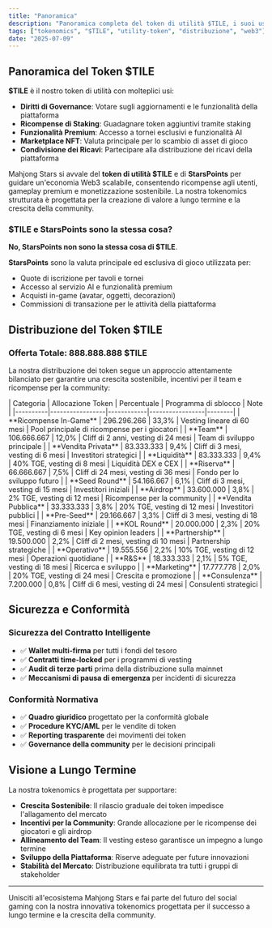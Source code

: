 ```yaml
---
title: "Panoramica"
description: "Panoramica completa del token di utilità $TILE, i suoi usi, la sua distribuzione e la visione a lungo termine per la piattaforma Mahjong Stars."
tags: ["tokenomics", "$TILE", "utility-token", "distribuzione", "web3"]
date: "2025-07-09"
---
```



## Panoramica del Token $TILE

**$TILE** è il nostro token di utilità con molteplici usi:
- **Diritti di Governance**: Votare sugli aggiornamenti e le funzionalità della piattaforma
- **Ricompense di Staking**: Guadagnare token aggiuntivi tramite staking
- **Funzionalità Premium**: Accesso a tornei esclusivi e funzionalità AI
- **Marketplace NFT**: Valuta principale per lo scambio di asset di gioco
- **Condivisione dei Ricavi**: Partecipare alla distribuzione dei ricavi della piattaforma

Mahjong Stars si avvale del **token di utilità $TILE** e di **StarsPoints** per guidare un'economia Web3 scalabile, consentendo ricompense agli utenti, gameplay premium e monetizzazione sostenibile. La nostra tokenomics strutturata è progettata per la creazione di valore a lungo termine e la crescita della community.

### $TILE e StarsPoints sono la stessa cosa?

**No, StarsPoints non sono la stessa cosa di $TILE**.

<Callout type="info">

**StarsPoints** sono la valuta principale ed esclusiva di gioco utilizzata per:
- Quote di iscrizione per tavoli e tornei
- Accesso al servizio AI e funzionalità premium
- Acquisti in-game (avatar, oggetti, decorazioni)
- Commissioni di transazione per le attività della piattaforma

</Callout>


## Distribuzione del Token $TILE

### Offerta Totale: 888.888.888 $TILE

La nostra distribuzione dei token segue un approccio attentamente bilanciato per garantire una crescita sostenibile, incentivi per il team e ricompense per la community:

<Card className='mt-4'>
| Categoria | Allocazione Token | Percentuale | Programma di sblocco | Note |
|----------|-----------------|------------|-----------------|--------|
| **Ricompense In-Game** | 296.296.266 | 33,3% | Vesting lineare di 60 mesi | Pool principale di ricompense per i giocatori |
| **Team** | 106.666.667 | 12,0% | Cliff di 2 anni, vesting di 24 mesi | Team di sviluppo principale |
| **Vendita Privata** | 83.333.333 | 9,4% | Cliff di 3 mesi, vesting di 6 mesi | Investitori strategici |
| **Liquidità** | 83.333.333 | 9,4% | 40% TGE, vesting di 8 mesi | Liquidità DEX e CEX |
| **Riserva** | 66.666.667 | 7,5% | Cliff di 24 mesi, vesting di 36 mesi | Fondo per lo sviluppo futuro |
| **Seed Round** | 54.166.667 | 6,1% | Cliff di 3 mesi, vesting di 15 mesi | Investitori iniziali |
| **Airdrop** | 33.600.000 | 3,8% | 2% TGE, vesting di 12 mesi | Ricompense per la community |
| **Vendita Pubblica** | 33.333.333 | 3,8% | 20% TGE, vesting di 12 mesi | Investitori pubblici |
| **Pre-Seed** | 29.166.667 | 3,3% | Cliff di 3 mesi, vesting di 18 mesi | Finanziamento iniziale |
| **KOL Round** | 20.000.000 | 2,3% | 20% TGE, vesting di 6 mesi | Key opinion leaders |
| **Partnership** | 19.500.000 | 2,2% | Cliff di 2 mesi, vesting di 10 mesi | Partnership strategiche |
| **Operativo** | 19.555.556 | 2,2% | 10% TGE, vesting di 12 mesi | Operazioni quotidiane |
| **R&S** | 18.333.333 | 2,1% | 5% TGE, vesting di 18 mesi | Ricerca e sviluppo |
| **Marketing** | 17.777.778 | 2,0% | 20% TGE, vesting di 24 mesi | Crescita e promozione |
| **Consulenza** | 7.200.000 | 0,8% | Cliff di 6 mesi, vesting di 24 mesi | Consulenti strategici |
</Card>

## Sicurezza e Conformità

### Sicurezza del Contratto Intelligente
- ✅ **Wallet multi-firma** per tutti i fondi del tesoro
- ✅ **Contratti time-locked** per i programmi di vesting
- ✅ **Audit di terze parti** prima della distribuzione sulla mainnet
- ✅ **Meccanismi di pausa di emergenza** per incidenti di sicurezza

### Conformità Normativa
- ✅ **Quadro giuridico** progettato per la conformità globale
- ✅ **Procedure KYC/AML** per le vendite di token
- ✅ **Reporting trasparente** dei movimenti dei token
- ✅ **Governance della community** per le decisioni principali

## Visione a Lungo Termine

La nostra tokenomics è progettata per supportare:
- **Crescita Sostenibile**: Il rilascio graduale dei token impedisce l'allagamento del mercato
- **Incentivi per la Community**: Grande allocazione per le ricompense dei giocatori e gli airdrop
- **Allineamento del Team**: Il vesting esteso garantisce un impegno a lungo termine
- **Sviluppo della Piattaforma**: Riserve adeguate per future innovazioni
- **Stabilità del Mercato**: Distribuzione equilibrata tra tutti i gruppi di stakeholder

---

Unisciti all'ecosistema Mahjong Stars e fai parte del futuro del social gaming con la nostra innovativa tokenomics progettata per il successo a lungo termine e la crescita della community.
